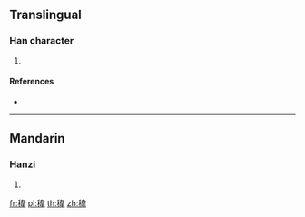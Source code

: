 {{character info/new}}
==Translingual==

===Han character===
{{Han char|rn=115|rad=禾|as=09|sn=14|four=24956|canj=HDDMQ}}

# {{defn|Han|sort=禾09}}

====References====
* {{Han ref|kx=0855.330|dkj=25149|dj=1281.120|hdz=42621.050|uh=7A26|ud=31270|bh=E349|bd=58185}}

----

==Mandarin==

===Hanzi===
{{cmn-hanzi|pin=[[chóng]] ([[chong2]]), [[yī]] ([[yi1]]), [[zhòng]] ([[zhong4]])|wg=ch'ung<sup>2</sup>, i<sup>1</sup>, chung<sup>4</sup>}}

# {{defn|lang=cmn|sort=禾09}}

[[fr:稦]]
[[pl:稦]]
[[th:稦]]
[[zh:稦]]